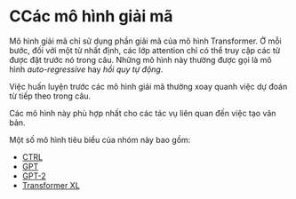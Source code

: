 # CCác mô hình giải mã

<CourseFloatingBanner
    chapter={1}
    classNames="absolute z-10 right-0 top-0"
/>

<Youtube id="d_ixlCubqQw" />

Mô hình giải mã chỉ sử dụng phần giải mã của mô hình Transformer. Ở mỗi bước, đối với một từ nhất định, các lớp attention chỉ có thể truy cập các từ được đặt trước nó trong câu. Những mô hình này thường được gọi là mô hình _auto-regressive_ hay _hồi quy tự động_.

Việc huấn luyện trước các mô hình giải mã thường xoay quanh việc dự đoán từ tiếp theo trong câu.

Các mô hình này phù hợp nhất cho các tác vụ liên quan đến việc tạo văn bản.

Một số mô hình tiêu biểu của nhóm này bao gồm:

- [CTRL](https://huggingface.co/transformers/model_doc/ctrl.html)
- [GPT](https://huggingface.co/docs/transformers/model_doc/openai-gpt)
- [GPT-2](https://huggingface.co/transformers/model_doc/gpt2.html)
- [Transformer XL](https://huggingface.co/transformers/model_doc/transfo-xl.html)
